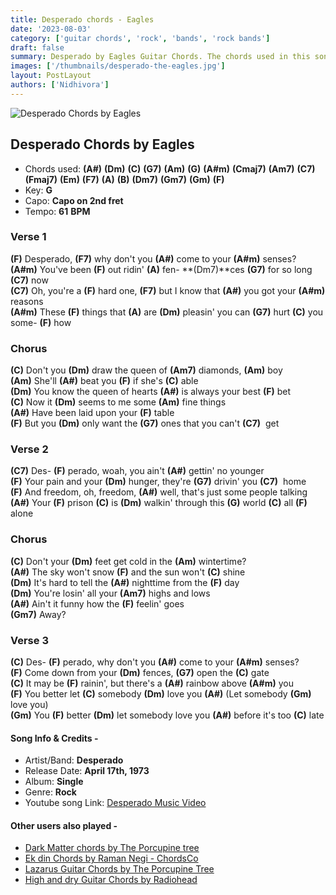 ```yaml
---
title: Desperado chords - Eagles
date: '2023-08-03'
category: ['guitar chords', 'rock', 'bands', 'rock bands']
draft: false
summary: Desperado by Eagles Guitar Chords. The chords used in this song are (A#) (Dm) (C) (G7) (Am) (G). The key of this song is G major.
images: ['/thumbnails/desperado-the-eagles.jpg']
layout: PostLayout
authors: ['Nidhivora']
---
```


![Desperado Chords by Eagles](/thumbnails/desperado-the-eagles.jpg)

## Desperado Chords by Eagles

- Chords used: **(A#)** **(Dm)** **(C)** **(G7)** **(Am)** **(G)** **(A#m)** 
**(Cmaj7)** **(Am7)** **(C7)** **(Fmaj7)** **(Em)** **(F7)** **(A)** **(B)** **(Dm7)** **(Gm7)** **(Gm)** **(F)**
- Key: **G**
- Capo: **Capo on 2nd fret**
- Tempo: **61** **BPM**

### Verse 1

**(F)** Desperado, **(F7)** why don't you **(A#)** come to your **(A#m)** senses?\
**(A#m)** You've been **(F)** out ridin' **(A)** fen- **(Dm7)**ces **(G7)** for so long **(C7)** now\
**(C7)** Oh, you're a **(F)** hard one, **(F7)** but I know that **(A#)** you got your **(A#m)** reasons\
**(A#m)** These **(F)** things that **(A)** are **(Dm)** pleasin' you can **(G7)** hurt **(C)** you some- **(F)** how

### Chorus

**(C)** Don't you **(Dm)** draw the queen of **(Am7)** diamonds, **(Am)** boy\
**(Am)** She'll **(A#)** beat you **(F)** if she's **(C)** able\
**(Dm)** You know the queen of hearts **(A#)** is always your best **(F)** bet\
**(C)** Now it **(Dm)** seems to me some **(Am)** fine things\
**(A#)** Have been laid upon your **(F)** table\
**(F)** But you **(Dm)** only want the **(G7)** ones that you can't **(C7)**  get

### Verse 2

**(C7)** Des- **(F)** perado, woah, you ain't **(A#)** gettin' no younger\
**(F)** Your pain and your **(Dm)** hunger, they're **(G7)** drivin' you **(C7)**  home\
**(F)** And freedom, oh, freedom, **(A#)** well, that's just some people talking\
**(A#)** Your **(F)** prison **(C)** is **(Dm)** walkin' through this **(G)** world **(C)** all **(F)** alone

### Chorus

**(C)** Don't your **(Dm)** feet get cold in the **(Am)** wintertime?\
**(A#)** The sky won't snow **(F)** and the sun won't **(C)** shine\
**(Dm)** It's hard to tell the **(A#)** nighttime from the **(F)** day\
**(Dm)** You're losin' all your **(Am7)** highs and lows\
**(A#)** Ain't it funny how the **(F)** feelin' goes\
**(Gm7)** Away?

### Verse 3

**(C)** Des- **(F)** perado, why don't you **(A#)** come to your **(A#m)** senses?\
**(F)** Come down from your **(Dm)** fences, **(G7)** open the **(C)** gate\
**(C)** It may be **(F)** rainin', but there's a **(A#)** rainbow above **(A#m)** you\
**(F)** You better let **(C)** somebody **(Dm)** love you **(A#)** (Let somebody **(Gm)** love you)\
**(Gm)** You **(F)** better **(Dm)** let somebody love you **(A#)** before it's too **(C)** late

#### Song Info & Credits -

- Artist/Band: **Desperado**
- Release Date: **April 17th, 1973**
- Album: **Single**
- Genre: **Rock**
- Youtube song Link: [Desperado Music Video](https://www.youtube.com/watch?v=W5g34llS_RM)

#### Other users also played -

- [Dark Matter chords by The Porcupine tree](https://www.chordsco.com/chords/dark-matter-chords-by-the-porcupine-tree)
- [Ek din Chords by Raman Negi - ChordsCo](https://www.chordsco.com/chords/ek-din-chords-by-raman-negi-chordsco)
- [Lazarus Guitar Chords by The Porcupine Tree](https://www.chordsco.com/chords/lazarus-guitar-chords-by-the-porcupine-tree)
- [High and dry Guitar Chords by Radiohead](https://www.chordsco.com/chords/high-and-dry-guitar-chords-by-radiohead)
